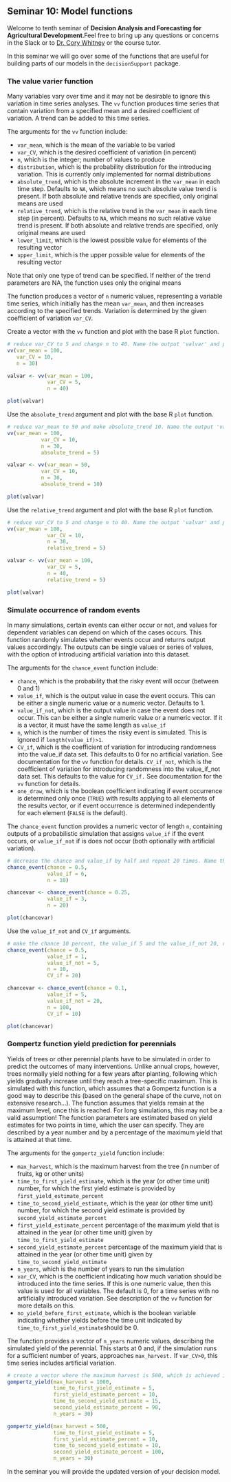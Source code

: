 ## Seminar 10: Model functions {#model_functions} 
<!-- [Model functions](#model_functions) -->

Welcome to tenth seminar of **Decision Analysis and Forecasting for Agricultural Development**.Feel free to bring up any questions or concerns in the Slack or to [Dr. Cory Whitney](mailto:cory.whitney@uni-bonn.de?subject=[Seminar_10]%20Decision%20Analysis%20Lecture) or the course tutor.

In this seminar we will go over some of the functions that are useful for building parts of our models in the `decisionSupport` package. 

### The value varier function

Many variables vary over time and it may not be desirable to ignore this variation in time series analyses. The `vv` function produces time series that contain variation from a specified mean and a desired coefficient of variation. A trend can be added to this time series.

The arguments for the `vv` function include: 

- `var_mean`, which is the mean of the variable to be varied
- `var_CV`, which is the desired coefficient of variation (in percent)
- `n`, which is the integer; number of values to produce
- `distribution`, which is the probability distribution for the introducing variation. This is currently only implemented for normal distributions
- `absolute_trend`, which is the absolute increment in the `var_mean` in each time step. Defaults to `NA`, which means no such absolute value trend is present. If both absolute and relative trends are specified, only original means are used
- `relative_trend`, which is the relative trend in the `var_mean` in each time step (in percent). Defaults to `NA`, which means no such relative value trend is present. If both absolute and relative trends are specified, only original means are used
- `lower_limit`, which is the lowest possible value for elements of the resulting vector
- `upper_limit`, which is the upper possible value for elements of the resulting vector

Note that only one type of trend can be specified. If neither of the trend parameters are NA, the function uses only the original means

The function produces a vector of `n` numeric values, representing a variable time series, which initially has the mean `var_mean`, and then increases according to the specified trends. Variation is determined by the given coefficient of variation `var_CV`.

Create a vector with the `vv` function and plot with the base R `plot` function. 

```r
# reduce var_CV to 5 and change n to 40. Name the output 'valvar' and plot with base R  
vv(var_mean = 100, 
   var_CV = 10, 
   n = 30)

```

```r
valvar <- vv(var_mean = 100, 
             var_CV = 5, 
             n = 40)

plot(valvar)
```

Use the `absolute_trend` argument and plot with the base R `plot` function. 

```r
# reduce var_mean to 50 and make absolute_trend 10. Name the output 'valvar' and plot with base R 
vv(var_mean = 100, 
           var_CV = 10, 
           n = 30, 
           absolute_trend = 5)

```

```r
valvar <- vv(var_mean = 50, 
           var_CV = 10, 
           n = 30, 
           absolute_trend = 10)

plot(valvar)
```

Use the `relative_trend` argument and plot with the base R `plot` function. 

```r
# reduce var_CV to 5 and change n to 40. Name the output 'valvar' and plot with base R 
vv(var_mean = 100, 
             var_CV = 10, 
             n = 30, 
             relative_trend = 5)

```

```r
valvar <- vv(var_mean = 100, 
             var_CV = 5, 
             n = 40, 
             relative_trend = 5)

plot(valvar)
```

### Simulate occurrence of random events

In many simulations, certain events can either occur or not, and values for dependent variables can depend on which of the cases occurs. This function randomly simulates whether events occur and returns output values accordingly. The outputs can be single values or series of values, with the option of introducing artificial variation into this dataset.

The arguments for the `chance_event` function include: 

- `chance`, which is the probability that the risky event will occur (between 0 and 1)
- `value_if`, which is the output value in case the event occurs. This can be either a single numeric value or a numeric vector. Defaults to 1.
- `value_if_not`, which is the output value in case the event does not occur. This can be either a single numeric value or a numeric vector. If it is a vector, it must have the same length as `value_if`
- `n`, which is the number of times the risky event is simulated. This is ignored if `length(value_if)>1`.
- `CV_if`, which is the coefficient of variation for introducing randomness into the value_if data set. This defaults to 0 for no artificial variation. See documentation for the `vv` function for details.
`CV_if_not`, which is the coefficient of variation for introducing randomness into the value_if_not data set. This defaults to the value for `CV_if.` See documentation for the `vv` function for details.
- `one_draw`, which is the boolean coefficient indicating if event occurrence is determined only once (`TRUE`) with results applying to all elements of the results vector, or if event occurrence is determined independently for each element (`FALSE` is the default). 

The `chance_event` function provides a numeric vector of length `n`, containing outputs of a probabilistic simulation that assigns `value_if` if the event occurs, or `value_if_not` if is does not occur (both optionally with artificial variation).

```r
# decrease the chance and value_if by half and repeat 20 times. Name the output 'chancevar' and plot with base R 
chance_event(chance = 0.5, 
             value_if = 6, 
             n = 10)
```

```r
chancevar <- chance_event(chance = 0.25, 
             value_if = 3, 
             n = 20)

plot(chancevar)
```

Use the `value_if_not` and `CV_if` arguments. 

```r
# make the chance 10 percent, the value_if 5 and the value_if_not 20, repeat 100 times and reduce the coefficient of variation by half. Name the output 'chancevar' and plot with base R.
chance_event(chance = 0.5,
             value_if = 1,
             value_if_not = 5,
             n = 10,
             CV_if = 20)
```

```r
chancevar <- chance_event(chance = 0.1,
             value_if = 5,
             value_if_not = 20,
             n = 100,
             CV_if = 10)

plot(chancevar)
```

### Gompertz function yield prediction for perennials

Yields of trees or other perennial plants have to be simulated in order to predict the outcomes of many interventions. Unlike annual crops, however, trees normally yield nothing for a few years after planting, following which yields gradually increase until they reach a tree-specific maximum. This is simulated with this function, which assumes that a Gompertz function is a good way to describe this (based on the general shape of the curve, not on extensive research...). The function assumes that yields remain at the maximum level, once this is reached. For long simulations, this may not be a valid assumption! The function parameters are estimated based on yield estimates for two points in time, which the user can specify. They are described by a year number and by a percentage of the maximum yield that is attained at that time.

The arguments for the `gompertz_yield` function include:

- `max_harvest`, which is the maximum harvest from the tree (in number of fruits, kg or other units)
- `time_to_first_yield_estimate`, which is the year (or other time unit) number, for which the first yield estimate is provided by `first_yield_estimate_percent`
- `time_to_second_yield_estimate`, which is the year (or other time unit) number, for which the second yield estimate is provided by `second_yield_estimate_percent`
- `first_yield_estimate_percent` percentage of the maximum yield that is attained in the year (or other time unit) given by `time_to_first_yield_estimate`
- `second_yield_estimate_percent` percentage of the maximum yield that is attained in the year (or other time unit) given by `time_to_second_yield_estimate`
- `n_years`, which is the number of years to run the simulation
- `var_CV`, which is the coefficient indicating how much variation should be introduced into the time series. If this is one numeric value, then this value is used for all variables. The default is 0, for a time series with no artificially introduced variation. See description of the `vv` function for more details on this.
- `no_yield_before_first_estimate`, which is the boolean variable indicating whether yields before the time unit indicated by `time_to_first_yield_estimate`should be 0.

The function provides a vector of `n_years` numeric values, describing the simulated yield of the perennial. This starts at 0 and, if the simulation runs for a sufficient number of years, approaches `max_harvest.` If `var_CV>0`, this time series includes artificial variation.

```r
# create a vector where the maximum harvest is 500, which is achieved in 10 years (i.e. 100% by the second yield estimate)
gompertz_yield(max_harvest = 1000,
               time_to_first_yield_estimate = 5,
               first_yield_estimate_percent = 10,
               time_to_second_yield_estimate = 15,
               second_yield_estimate_percent = 90,
               n_years = 30)
```

```r
gompertz_yield(max_harvest = 500,
               time_to_first_yield_estimate = 5,
               first_yield_estimate_percent = 10,
               time_to_second_yield_estimate = 10,
               second_yield_estimate_percent = 100,
               n_years = 30)
```

In the seminar you will provide the updated version of your decision model. 
